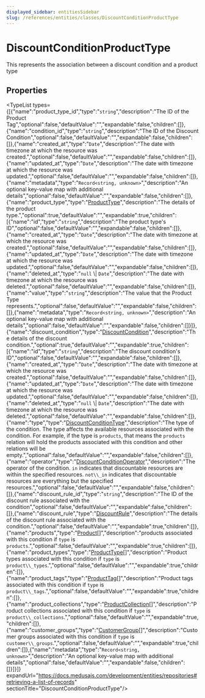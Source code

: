 ```yaml
---
displayed_sidebar: entitiesSidebar
slug: /references/entities/classes/DiscountConditionProductType
---
```



# DiscountConditionProductType

This represents the association between a discount condition and a product type

## Properties

<TypeList types={[{"name":"product_type_id","type":"`string`","description":"The ID of the Product Tag","optional":false,"defaultValue":"","expandable":false,"children":[]},{"name":"condition_id","type":"`string`","description":"The ID of the Discount Condition","optional":false,"defaultValue":"","expandable":false,"children":[]},{"name":"created_at","type":"`Date`","description":"The date with timezone at which the resource was created.","optional":false,"defaultValue":"","expandable":false,"children":[]},{"name":"updated_at","type":"`Date`","description":"The date with timezone at which the resource was updated.","optional":false,"defaultValue":"","expandable":false,"children":[]},{"name":"metadata","type":"`Record<string, unknown>`","description":"An optional key-value map with additional details","optional":false,"defaultValue":"","expandable":false,"children":[]},{"name":"product_type","type":"[ProductType](entities.ProductType.mdx)","description":"The details of the product type.","optional":true,"defaultValue":"","expandable":true,"children":[{"name":"id","type":"`string`","description":"The product type's ID","optional":false,"defaultValue":"","expandable":false,"children":[]},{"name":"created_at","type":"`Date`","description":"The date with timezone at which the resource was created.","optional":false,"defaultValue":"","expandable":false,"children":[]},{"name":"updated_at","type":"`Date`","description":"The date with timezone at which the resource was updated.","optional":false,"defaultValue":"","expandable":false,"children":[]},{"name":"deleted_at","type":"`null` \\| `Date`","description":"The date with timezone at which the resource was deleted.","optional":false,"defaultValue":"","expandable":false,"children":[]},{"name":"value","type":"`string`","description":"The value that the Product Type represents.","optional":false,"defaultValue":"","expandable":false,"children":[]},{"name":"metadata","type":"`Record<string, unknown>`","description":"An optional key-value map with additional details","optional":false,"defaultValue":"","expandable":false,"children":[]}]},{"name":"discount_condition","type":"[DiscountCondition](entities.DiscountCondition.mdx)","description":"The details of the discount condition.","optional":true,"defaultValue":"","expandable":true,"children":[{"name":"id","type":"`string`","description":"The discount condition's ID","optional":false,"defaultValue":"","expandable":false,"children":[]},{"name":"created_at","type":"`Date`","description":"The date with timezone at which the resource was created.","optional":false,"defaultValue":"","expandable":false,"children":[]},{"name":"updated_at","type":"`Date`","description":"The date with timezone at which the resource was updated.","optional":false,"defaultValue":"","expandable":false,"children":[]},{"name":"deleted_at","type":"`null` \\| `Date`","description":"The date with timezone at which the resource was deleted.","optional":false,"defaultValue":"","expandable":false,"children":[]},{"name":"type","type":"[DiscountConditionType](../enums/entities.DiscountConditionType.mdx)","description":"The type of the condition. The type affects the available resources associated with the condition. For example, if the type is `products`, that means the `products` relation will hold the products associated with this condition and other relations will be empty.","optional":false,"defaultValue":"","expandable":false,"children":[]},{"name":"operator","type":"[DiscountConditionOperator](../enums/entities.DiscountConditionOperator.mdx)","description":"The operator of the condition. `in` indicates that discountable resources are within the specified resources. `not\\_in` indicates that discountable resources are everything but the specified resources.","optional":false,"defaultValue":"","expandable":false,"children":[]},{"name":"discount_rule_id","type":"`string`","description":"The ID of the discount rule associated with the condition","optional":false,"defaultValue":"","expandable":false,"children":[]},{"name":"discount_rule","type":"[DiscountRule](entities.DiscountRule.mdx)","description":"The details of the discount rule associated with the condition.","optional":false,"defaultValue":"","expandable":true,"children":[]},{"name":"products","type":"[Product](entities.Product.mdx)[]","description":"products associated with this condition if `type` is `products`.","optional":false,"defaultValue":"","expandable":true,"children":[]},{"name":"product_types","type":"[ProductType](entities.ProductType.mdx)[]","description":"Product types associated with this condition if `type` is `product\\_types`.","optional":false,"defaultValue":"","expandable":true,"children":[]},{"name":"product_tags","type":"[ProductTag](entities.ProductTag.mdx)[]","description":"Product tags associated with this condition if `type` is `product\\_tags`.","optional":false,"defaultValue":"","expandable":true,"children":[]},{"name":"product_collections","type":"[ProductCollection](entities.ProductCollection.mdx)[]","description":"Product collections associated with this condition if `type` is `product\\_collections`.","optional":false,"defaultValue":"","expandable":true,"children":[]},{"name":"customer_groups","type":"[CustomerGroup](entities.CustomerGroup.mdx)[]","description":"Customer groups associated with this condition if `type` is `customer\\_groups`.","optional":false,"defaultValue":"","expandable":true,"children":[]},{"name":"metadata","type":"`Record<string, unknown>`","description":"An optional key-value map with additional details","optional":false,"defaultValue":"","expandable":false,"children":[]}]}]} expandUrl="https://docs.medusajs.com/development/entities/repositories#retrieving-a-list-of-records" sectionTitle="DiscountConditionProductType"/>
